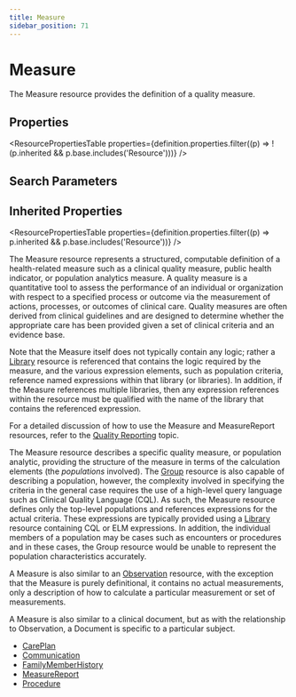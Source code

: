 ```yaml
---
title: Measure
sidebar_position: 71
---
```



# Measure

The <Link to="/docs/api/fhir/resources/measure">Measure</Link> resource provides the definition of a quality measure.

<Tabs queryString="section">
  <TabItem value="schema" label="Schema" default>

## Properties

<ResourcePropertiesTable
  properties={definition.properties.filter((p) => !(p.inherited && p.base.includes('Resource')))}
/>

## Search Parameters

<SearchParamsTable searchParams={definition.searchParameters} />

## Inherited Properties

<ResourcePropertiesTable properties={definition.properties.filter((p) => p.inherited && p.base.includes('Resource'))} />

  </TabItem>
<TabItem value="usage" label="Usage">
<div> <a name="bnc"></a>   <p>The <Link to="/docs/api/fhir/resources/measure">Measure</Link> resource represents a structured, computable definition of a health-related measure such as a clinical quality measure, public health indicator, or population analytics measure. A quality measure is a quantitative tool to assess the performance of an individual or organization with respect to a specified process or outcome via the measurement of actions, processes, or outcomes of clinical care. Quality measures are often derived from clinical guidelines and are designed to determine whether the appropriate care has been provided given a set of clinical criteria and an evidence base.</p>  <p>Note that the <Link to="/docs/api/fhir/resources/measure">Measure</Link> itself does not typically contain any logic; rather a <a href="/docs/api/fhir/resources/library">Library</a> resource is referenced that contains the logic required by the measure, and the various expression elements, such as population criteria, reference named expressions within that library (or libraries). In addition, if the <Link to="/docs/api/fhir/resources/measure">Measure</Link> references multiple libraries, then any expression references within the resource must be qualified with the name of the library that contains the referenced expression.</p>  <p>For a detailed discussion of how to use the <Link to="/docs/api/fhir/resources/measure">Measure</Link> and <Link to="/docs/api/fhir/resources/measurereport">MeasureReport</Link> resources, refer to the <a href="https://www.hl7.org/fhir/clinicalreasoning-quality-reporting.html">Quality Reporting</a> topic.</p>  </div>
</TabItem>
<TabItem value="relationships" label="Relationships">
<div>  <p>The <Link to="/docs/api/fhir/resources/measure">Measure</Link> resource describes a specific quality measure, or population analytic, providing the structure of the measure in terms of the calculation elements (the <i>populations</i> involved). The <a href="/docs/api/fhir/resources/group">Group</a> resource is also capable of describing a population, however, the complexity involved in specifying the criteria in the general case requires the use of a high-level query language such as Clinical Quality Language (CQL). As such, the <Link to="/docs/api/fhir/resources/measure">Measure</Link> resource defines only the top-level populations and references expressions for the actual criteria. These expressions are typically provided using a <a href="/docs/api/fhir/resources/library">Library</a> resource containing CQL or ELM expressions. In addition, the individual members of a population may be cases such as encounters or procedures and in these cases, the <Link to="/docs/api/fhir/resources/group">Group</Link> resource would be unable to represent the population characteristics accurately.</p>  <p>A <Link to="/docs/api/fhir/resources/measure">Measure</Link> is also similar to an <a href="/docs/api/fhir/resources/observation">Observation</a> resource, with the exception that the <Link to="/docs/api/fhir/resources/measure">Measure</Link> is purely definitional, it contains no actual measurements, only a description of how to calculate a particular measurement or set of measurements.</p>  <p>A <Link to="/docs/api/fhir/resources/measure">Measure</Link> is also similar to a clinical document, but as with the relationship to <Link to="/docs/api/fhir/resources/observation">Observation</Link>, a Document is specific to a particular subject.</p> </div>
</TabItem>

<TabItem value="referencedBy" label="Referenced By">
<ul><li><a href="/docs/api/fhir/resources/careplan">CarePlan</a></li>
<li><a href="/docs/api/fhir/resources/communication">Communication</a></li>
<li><a href="/docs/api/fhir/resources/familymemberhistory">FamilyMemberHistory</a></li>
<li><a href="/docs/api/fhir/resources/measurereport">MeasureReport</a></li>
<li><a href="/docs/api/fhir/resources/procedure">Procedure</a></li></ul>
</TabItem>
</Tabs>
